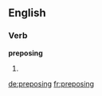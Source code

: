 ==English==

===Verb===
'''preposing'''

# {{present participle of|[[prepose]]}}

[[de:preposing]]
[[fr:preposing]]